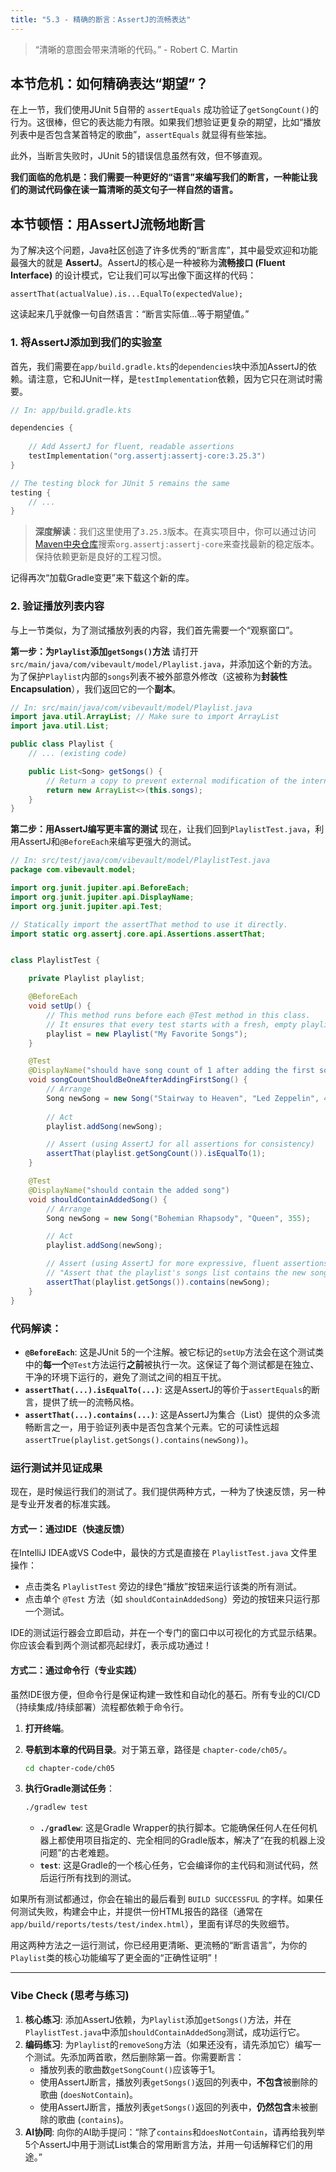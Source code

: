 ```yaml
---
title: "5.3 - 精确的断言：AssertJ的流畅表达"
---
```


> "清晰的意图会带来清晰的代码。" - Robert C. Martin

## 本节危机：如何精确表达“期望”？

在上一节，我们使用JUnit 5自带的 `assertEquals` 成功验证了`getSongCount()`的行为。这很棒，但它的表达能力有限。如果我们想验证更复杂的期望，比如“播放列表中是否包含某首特定的歌曲”，`assertEquals` 就显得有些笨拙。

此外，当断言失败时，JUnit 5的错误信息虽然有效，但不够直观。

**我们面临的危机是：我们需要一种更好的“语言”来编写我们的断言，一种能让我们的测试代码像在读一篇清晰的英文句子一样自然的语言。**

## 本节顿悟：用AssertJ流畅地断言

为了解决这个问题，Java社区创造了许多优秀的“断言库”，其中最受欢迎和功能最强大的就是 **AssertJ**。AssertJ的核心是一种被称为**流畅接口 (Fluent Interface)** 的设计模式，它让我们可以写出像下面这样的代码：

`assertThat(actualValue).is...EqualTo(expectedValue);`

这读起来几乎就像一句自然语言：“断言实际值...等于期望值。”

### 1. 将AssertJ添加到我们的实验室

首先，我们需要在`app/build.gradle.kts`的`dependencies`块中添加AssertJ的依赖。请注意，它和JUnit一样，是`testImplementation`依赖，因为它只在测试时需要。

```kotlin
// In: app/build.gradle.kts

dependencies {
    
    // Add AssertJ for fluent, readable assertions
    testImplementation("org.assertj:assertj-core:3.25.3")
}

// The testing block for JUnit 5 remains the same
testing { 
    // ... 
}
```

> **深度解读**：我们这里使用了`3.25.3`版本。在真实项目中，你可以通过访问[Maven中央仓库](https://search.maven.org/)搜索`org.assertj:assertj-core`来查找最新的稳定版本。保持依赖更新是良好的工程习惯。

记得再次“加载Gradle变更”来下载这个新的库。

### 2. 验证播放列表内容

与上一节类似，为了测试播放列表的内容，我们首先需要一个“观察窗口”。

**第一步：为`Playlist`添加`getSongs()`方法**
请打开`src/main/java/com/vibevault/model/Playlist.java`，并添加这个新的方法。为了保护`Playlist`内部的`songs`列表不被外部意外修改（这被称为**封装性 Encapsulation**），我们返回它的一个**副本**。
```java
// In: src/main/java/com/vibevault/model/Playlist.java
import java.util.ArrayList; // Make sure to import ArrayList
import java.util.List;

public class Playlist {
    // ... (existing code)

    public List<Song> getSongs() {
        // Return a copy to prevent external modification of the internal list
        return new ArrayList<>(this.songs);
    }
}
```

**第二步：用AssertJ编写更丰富的测试**
现在，让我们回到`PlaylistTest.java`，利用AssertJ和`@BeforeEach`来编写更强大的测试。

```java
// In: src/test/java/com/vibevault/model/PlaylistTest.java
package com.vibevault.model;

import org.junit.jupiter.api.BeforeEach;
import org.junit.jupiter.api.DisplayName;
import org.junit.jupiter.api.Test;

// Statically import the assertThat method to use it directly.
import static org.assertj.core.api.Assertions.assertThat;


class PlaylistTest {

    private Playlist playlist;

    @BeforeEach
    void setUp() {
        // This method runs before each @Test method in this class.
        // It ensures that every test starts with a fresh, empty playlist.
        playlist = new Playlist("My Favorite Songs");
    }

    @Test
    @DisplayName("should have song count of 1 after adding the first song")
    void songCountShouldBeOneAfterAddingFirstSong() {
        // Arrange
        Song newSong = new Song("Stairway to Heaven", "Led Zeppelin", 482);
        
        // Act
        playlist.addSong(newSong);

        // Assert (using AssertJ for all assertions for consistency)
        assertThat(playlist.getSongCount()).isEqualTo(1);
    }

    @Test
    @DisplayName("should contain the added song")
    void shouldContainAddedSong() {
        // Arrange
        Song newSong = new Song("Bohemian Rhapsody", "Queen", 355);

        // Act
        playlist.addSong(newSong);

        // Assert (using AssertJ for more expressive, fluent assertions)
        // "Assert that the playlist's songs list contains the new song."
        assertThat(playlist.getSongs()).contains(newSong);
    }
}
```

### 代码解读：
*   **`@BeforeEach`**: 这是JUnit 5的一个注解。被它标记的`setUp`方法会在这个测试类中的**每一个**`@Test`方法运行**之前**被执行一次。这保证了每个测试都是在独立、干净的环境下运行的，避免了测试之间的相互干扰。
*   **`assertThat(...).isEqualTo(...)`**: 这是AssertJ的等价于`assertEquals`的断言，提供了统一的流畅风格。
*   **`assertThat(...).contains(...)`**: 这是AssertJ为集合（List）提供的众多流畅断言之一，用于验证列表中是否包含某个元素。它的可读性远超`assertTrue(playlist.getSongs().contains(newSong))`。

### 运行测试并见证成果

现在，是时候运行我们的测试了。我们提供两种方式，一种为了快速反馈，另一种是专业开发者的标准实践。

#### 方式一：通过IDE（快速反馈）

在IntelliJ IDEA或VS Code中，最快的方式是直接在 `PlaylistTest.java` 文件里操作：

*   点击类名 `PlaylistTest` 旁边的绿色“播放”按钮来运行该类的所有测试。
*   点击单个 `@Test` 方法（如 `shouldContainAddedSong`）旁边的按钮来只运行那一个测试。

IDE的测试运行器会立即启动，并在一个专门的窗口中以可视化的方式显示结果。你应该会看到两个测试都亮起绿灯，表示成功通过！

#### 方式二：通过命令行（专业实践）

虽然IDE很方便，但命令行是保证构建一致性和自动化的基石。所有专业的CI/CD（持续集成/持续部署）流程都依赖于命令行。

1.  **打开终端**。
2.  **导航到本章的代码目录**。对于第五章，路径是 `chapter-code/ch05/`。

    ```bash
    cd chapter-code/ch05
    ```
3.  **执行Gradle测试任务**：

    ```bash
    ./gradlew test
    ```
    *   **`./gradlew`**: 这是Gradle Wrapper的执行脚本。它能确保任何人在任何机器上都使用项目指定的、完全相同的Gradle版本，解决了“在我的机器上没问题”的古老难题。
    *   **`test`**: 这是Gradle的一个核心任务，它会编译你的主代码和测试代码，然后运行所有找到的测试。

如果所有测试都通过，你会在输出的最后看到 `BUILD SUCCESSFUL` 的字样。如果任何测试失败，构建会中止，并提供一份HTML报告的路径（通常在 `app/build/reports/tests/test/index.html`），里面有详尽的失败细节。

用这两种方法之一运行测试，你已经用更清晰、更流畅的“断言语言”，为你的`Playlist`类的核心功能编写了更全面的“正确性证明”！

---

### Vibe Check (思考与练习)

1.  **核心练习**: 添加AssertJ依赖，为`Playlist`添加`getSongs()`方法，并在`PlaylistTest.java`中添加`shouldContainAddedSong`测试，成功运行它。
2.  **编码练习**: 为`Playlist`的`removeSong`方法（如果还没有，请先添加它）编写一个测试。先添加两首歌，然后删除第一首。你需要断言：
    *   播放列表的歌曲数`getSongCount()`应该等于1。
    *   使用AssertJ断言，播放列表`getSongs()`返回的列表中，**不包含**被删除的歌曲 (`doesNotContain`)。
    *   使用AssertJ断言，播放列表`getSongs()`返回的列表中，**仍然包含**未被删除的歌曲 (`contains`)。
3.  **AI协同**: 向你的AI助手提问：“除了`contains`和`doesNotContain`，请再给我列举5个AssertJ中用于测试List集合的常用断言方法，并用一句话解释它们的用途。” 